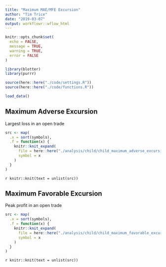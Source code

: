 ```yaml
---
title: "Maximum MAE/MFE Excursion"
author: "Tim Trice"
date: "2019-03-07"
output: workflowr::wflow_html
---
```


```r
knitr::opts_chunk$set(
  echo = FALSE, 
  message = TRUE, 
  warning = TRUE, 
  error = FALSE
)
```

```r
library(blotter)
library(purrr)
```

```r
source(here::here("./code/settings.R"))
source(here::here("./code/functions.R"))
```

```r
load_data()
```

## Maximum Adverse Excursion {.tabset}

Largest loss in an open trade

```r
src <- map(
  .x = sort(symbols), 
  .f = function(x) {
    knitr::knit_expand(
      file = here::here("./analysis/child/child_maximum_adverse_excursion.Rmd"), 
      symbol = x
    )
  }
)
```

`r knitr::knit(text = unlist(src))`

## Maximum Favorable Excursion {.tabset}

Peak profit in an open trade

```r
src <- map(
  .x = sort(symbols), 
  .f = function(x) {
    knitr::knit_expand(
      file = here::here("./analysis/child/child_maximum_favorable_excursion.Rmd"), 
      symbol = x
    )
  }
)
```

`r knitr::knit(text = unlist(src))`
